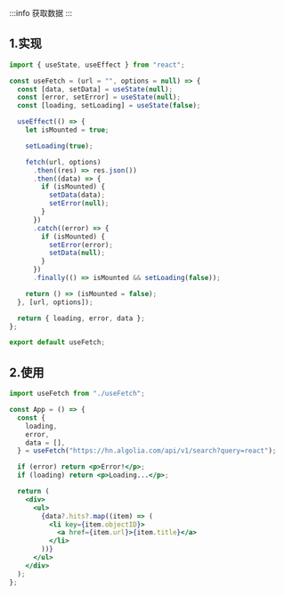 :::info
获取数据
:::

## 1.实现

```jsx
import { useState, useEffect } from "react";

const useFetch = (url = "", options = null) => {
  const [data, setData] = useState(null);
  const [error, setError] = useState(null);
  const [loading, setLoading] = useState(false);

  useEffect(() => {
    let isMounted = true;

    setLoading(true);

    fetch(url, options)
      .then((res) => res.json())
      .then((data) => {
        if (isMounted) {
          setData(data);
          setError(null);
        }
      })
      .catch((error) => {
        if (isMounted) {
          setError(error);
          setData(null);
        }
      })
      .finally(() => isMounted && setLoading(false));

    return () => (isMounted = false);
  }, [url, options]);

  return { loading, error, data };
};

export default useFetch;
```

## 2.使用

```jsx
import useFetch from "./useFetch";

const App = () => {
  const {
    loading,
    error,
    data = [],
  } = useFetch("https://hn.algolia.com/api/v1/search?query=react");

  if (error) return <p>Error!</p>;
  if (loading) return <p>Loading...</p>;

  return (
    <div>
      <ul>
        {data?.hits?.map((item) => (
          <li key={item.objectID}>
            <a href={item.url}>{item.title}</a>
          </li>
        ))}
      </ul>
    </div>
  );
};
```
